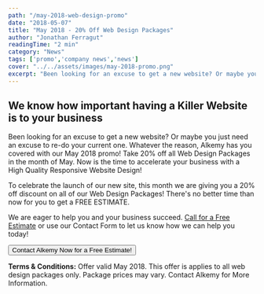 ```yaml
---
path: "/may-2018-web-design-promo"
date: "2018-05-07"
title: "May 2018 - 20% Off Web Design Packages"
author: "Jonathan Ferragut"
readingTime: "2 min"
category: "News"
tags: ['promo','company news','news']
cover: "../../assets/images/may-2018-promo.png"
excerpt: "Been looking for an excuse to get a new website? Or maybe you just need an excuse to re-do your current one. Whatever the reason, Alkemy has you covered with our May 2018 promo! Take 20% off all Web Design Packages in the month of May."
---
```


<Row>
    <Col xs={12} class="my-5">
        <h2 class="display-4">We know how important having a Killer Website is to your business</h2>
        <p class="lead">Been looking for an excuse to get a new website? Or maybe you just need an excuse to re-do your current one. Whatever the reason, Alkemy has you covered with our May 2018 promo! Take 20% off all Web Design Packages in the month of May. Now is the time to accelerate your business with a High Quality Responsive Website Design!</p>
        <p class="lead">To celebrate the launch of our new site, this month we are giving you a 20% off discount on all of our Web Design Packages! There's no better time than now for you to get a FREE ESTIMATE.</p>
        <p class="lead">We are eager to help you and your business succeed. <a href="tel:8774255369">Call for a Free Estimate</a> or use our Contact Form to let us know how we can help you today!</p>
        <Button tag={Link} to="/contact-alkemy" color="success" size="lg" class="my-5">Contact Alkemy Now for a Free Estimate!</Button>
    </Col>
</Row>
<p class="small"><strong>Terms &amp; Conditions:</strong>
Offer valid May 2018. This offer is applies to all web design packages only. Package prices may vary. Contact Alkemy for More Information.</p>
